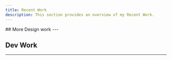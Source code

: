 ```yaml
---
title: Recent Work
description: This section provides an overview of my Recent Work.
---
```

<CardGrid>
  <Card
    variant = "image"
    image = "/images/bb-coin-branding/header.png"
    className = "hover:!bg-emerald-100 dark:hover:!bg-emerald-900"
    title="Bounce Back Coin Branding"
    description="Welcome to the Bounce Back Coin Branding Design Showcase. Bounce Back Coin is a learning platform that lets users earn cryptocurrency by participating in educational activities. Our goal is to make learning fun and rewarding."
    href="/docs/recent-work/bounce-back-coin-branding"
    cta={true}
    tags={['Web-Design', 'UX-Design', 'Branding', 'Animation']}
  />
  <Card
    variant = "image"
    image = "/images/bb-digital-branding/thumb.png"
    className = "hover:!bg-slate-200 dark:hover:!bg-zinc-700"
    title="Bounce Back Digital Branding"
    description="Welcome to the Bounce Back Coin Branding Design Showcase. Bounce Back Coin is a learning platform that lets users earn cryptocurrency by participating in educational activities. Our goal is to make learning fun and rewarding."
    href="/docs/recent-work/bounce-back-coin-branding"
    cta={true}
    tags={['Web-Design', 'Branding']}
  />
  <Card
    variant = "image"
    image = "/images/lynk/thumb.jpg"
    className = "hover:!bg-blue-100 dark:hover:!bg-sky-950"
    title="Lynk"
    description="Lynk is an event organizer application aimed at public and SMBs' to host events both paid and free."
    cta={true}
    tags={['Product-Design', 'UX-Design']}
  />
  <Card
    variant = "image"
    image = "/images/mind-games/hero.jpg"
    title="Mind Games"
    href="/docs/recent-work/bounce-back-coin-branding"
    description ="We aimed to create a game library subscription service focused on mental health to deal with the increased levels of mental health disorders during the COVID-19 pandemic."
    cta = {true}
    tags={['UX-Design', 'Branding', 'Product-Design']}
  />
</CardGrid>
## More Design work
---
<CardGrid>
  <Card
    variant = "image"
    image = "/images/more-design-work/rydberg-atom-thumb.png"
    subtitle = "Opens on Behance"
    title="Rydberg Atom Quantum Simulator"
    href="https://www.behance.net/gallery/202608739/Rydberg-Atom-Quantum-Simulator-Diagrams"
    cta={true}
    external = {true}
    tags={['Scientific-Illustration']}
  />
  <Card
    variant = "image"
    image = "/images/more-design-work/preview-color-blindness-animation.gif"
    subtitle = "Opens on Youtube"
    title="Color Blindness Animation"
    href="https://www.youtube.com/watch?v=iBTqyTwAWig&t=2s"
    cta={true}
    ctaContent="View on Youtube"
    external = {true}
    tags={['Animation']}
  />
    <Card
    variant = "image"
    image = "/images/more-design-work/atomic-force-microscopy.png"
    subtitle = "Opens on Behance"
    title="Atomic Force Microscopy Setup"
    href="https://www.behance.net/gallery/113015787/Scientific-Illustration-University-of-Hawaii-intern"
    cta={true}
    external = {true}
    tags={['Scientific-Illustration']}
  />
</CardGrid>

## Dev Work
---
<CardGrid>
  <Card
    icon = "github"
    title="GlassDoor Salary Data Analysis"
    subtitle = "Opens on Github"
    description="I analyzed the Glassdoor tech jobs dataset from Kaggle to identify the highest-paying skill for data scientists among Python, R, Spark, AWS, and Excel."
    href="https://github.com/saksham1236/Data-Salary-Analysis"
    cta={true}
    tags={['Data-Science']}
    external = {true}
  />
  <Card
    icon = "github"
    title="BinThere"
    subtitle = "Opens on Github"
    description=" Web-based app designed to make waste disposal accessible and pleasant. Designed for those who want to do their part for the environment but don’t have the time, ability, or motivation to do so."
    href="https://github.com/saksham1236/industry-project-st-fork"
    cta={true}
    tags={['Web-Dev']}
    external = {true}
  />
  <Card
    icon = "github"
    title="Layoff Warning System"
    subtitle = "Opens on Github"
    description="This web app scrapes publicly accessible WARN notices from government websites, logging them in a database for access via a React-based frontend."
    href="https://github.com/saksham1236/Data-Salary-Analysis"
    cta={true}
    tags={['Web-Dev']}
    external = {true}
  />
  <Card
    icon = "github"
    title= "Instock"
    subtitle = "Opens on Github"
    description="Collaboratively contributed to the development of Instock, a BrainStation student project, where responsibilities included building the React front end, Node.js and Express.js backend, and integrating a MySQL database using Knex.js."
    href="https://github.com/saksham1236/Data-Salary-Analysis"
    cta={true}
    tags={['Web-Dev']}
    external = {true}
  />
</CardGrid>
